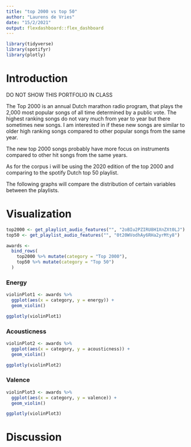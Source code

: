 ```yaml
---
title: "top 2000 vs top 50"
author: "Laurens de Vries"
date: "15/2/2021"
output: flexdashboard::flex_dashboard
---
```


```r
library(tidyverse)
library(spotifyr)
library(plotly)


```

Introduction
=========================================

DO NOT SHOW THIS PORTFOLIO IN CLASS

The Top 2000 is an annual Dutch marathon radio program, that plays the 2,000 most popular songs of all time determined by a public vote. The highest ranking songs do not vary much from year to year but there sometimes new songs. I am interested in if these new songs are similar to older high ranking songs compared to other popular songs from the same year.

The new top 2000 songs probably have more focus on instruments compared to other hit songs from the same years.

As for the corpus i will be using the 2020 edition of the top 2000 and comparing to the spotify Dutch top 50 playlist.



The following graphs will compare the distribution of certain variables between the playlists.

Visualization  {.storyboard}
=========================================


```r
top2000 <- get_playlist_audio_features("", "2oBIu2PZIRU8H1XnZXt0LJ")
top50 <- get_playlist_audio_features("", "0t20WVodhAy6RHa2yrMty8")

awards <-
  bind_rows(
    top2000 %>% mutate(category = "Top 2000"),
    top50 %>% mutate(category = "Top 50")
  )

```

### Energy

```r
violinPlot1 <- awards %>%
  ggplot(aes(x = category, y = energy)) +
  geom_violin()

ggplotly(violinPlot1)
```

### Acousticness

```r
violinPlot2 <- awards %>%
  ggplot(aes(x = category, y = acousticness)) +
  geom_violin()

ggplotly(violinPlot2)
```

### Valence

```r
violinPlot3 <- awards %>%
  ggplot(aes(x = category, y = valence)) +
  geom_violin()

ggplotly(violinPlot3)

```

Discussion
=========================================